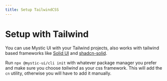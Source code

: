 ```yaml
---
title: Setup TailwindCSS
---
```


# Setup with Tailwind

You can use Mystic UI with your Tailwind projects, also works with tailwind based frameworks like [Solid UI](https://www.solid-ui.com/) and [shadcn-solid](https://shadcn-solid.com/).

Run `npx @mystic-ui/cli init` with whatever package manager you prefer and make sure you choose *tailwind* as your css framework. This will add the `cn` utility, otherwise you will have to add it manually.